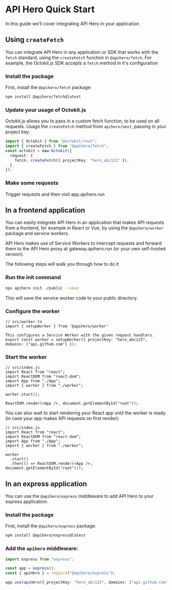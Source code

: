 # API Hero Quick Start

In this guide we'll cover integrating API Hero in your application

## Using `createFetch`

You can integrate API Hero in any application or SDK that works with the `fetch` standard, using the `createFetch` function in `@apihero/fetch`. For example, the Octokit.js SDK accepts a `fetch` method in it's configuration

### Install the package

First, install the `@apihero/fetch` package:

```bash npm2yarn
npm install @apihero/fetch@latest
```

### Update your usage of Octokit.js

Octokit.js allows you to pass in a custom fetch function, to be used on all requests. Usage the `createFetch` method from `apihero/next`, passing in your project key:

```typescript
import { Octokit } from "@octokit/rest";
import { createFetch } from "@apihero/fetch";
const octokit = new Octokit({
  request: {
    fetch: createFetch({ projectKey: "hero_abc123" }),
  },
});
```

### Make some requests

Trigger requests and then visit app.apihero.run

## In a frontend application

You can easily integrate API Hero in an application that makes API requests from a frontend, for example in React or Vue, by using the `@apihero/worker` package and service workers.

API Hero makes use of Service Workers to intercept requests and forward them to the API Hero proxy at gateway.apihero.run (or your own self-hosted version).

The following steps will walk you through how to do it

### Run the init command

```bash
npx apihero init ./public --save
```

This will save the service worker code to your public directory.

### Configure the worker

```tsx
// src/worker.ts
import { setupWorker } from '@apihero/worker'

This configures a Service Worker with the given request handlers.
export const worker = setupWorker({ projectKey: "hero_abc123", domains: ["api.github.com"] });
```

### Start the worker

```tsx
// src/index.js
import React from "react";
import ReactDOM from "react-dom";
import App from "./App";
import { worker } from "./worker";

worker.start();

ReactDOM.render(<App />, document.getElementById("root"));
```

You can also wait to start rendering your React app until the worker is ready (in case your app makes API requests on first render):

```tsx
// src/index.js
import React from "react";
import ReactDOM from "react-dom";
import App from "./App";
import { worker } from "./worker";

worker
  .start()
  .then(() => ReactDOM.render(<App />, document.getElementById("root")));
```

## In an express application

You can use the `@apihero/express` middleware to add API Hero to your express application:

### Install the package

First, install the `@apihero/express` package:

```bash npm2yarn
npm install @apihero/express@latest
```

### Add the `apihero` middleware:

```ts
import express from "express";

const app = express();
const { apiHero } = require("@apihero/express");

app.use(apiHero({ projectKey: "hero_abc123", domains: ["api.github.com"] }));
```
